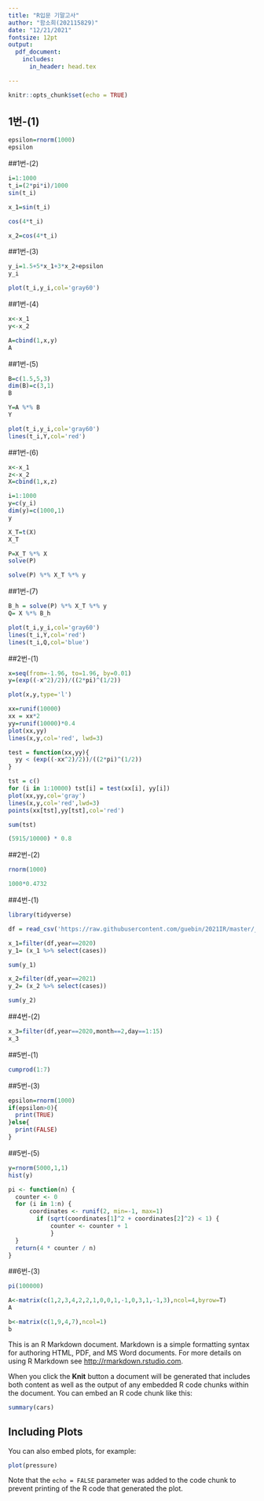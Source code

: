 ```yaml
---
title: "R입문 기말고사"
author: "함소희(202115829)"
date: "12/21/2021"
fontsize: 12pt
output:
  pdf_document:
    includes:
      in_header: head.tex

---
```


```r
knitr::opts_chunk$set(echo = TRUE)
```

## 1번-(1)
```r
epsilon=rnorm(1000)
epsilon
```
##1번-(2)
```r
i=1:1000
t_i=(2*pi*i)/1000
sin(t_i)
```
```r
x_1=sin(t_i)
```

```r
cos(4*t_i)
```

```r
x_2=cos(4*t_i)
```
##1번-(3)
```r
y_i=1.5+5*x_1+3*x_2+epsilon
y_i
```

```r
plot(t_i,y_i,col='gray60')
```
##1번-(4)
```r
x<-x_1
y<-x_2
```

```r
A=cbind(1,x,y)
A
```
##1번-(5)
```r
B=c(1.5,5,3)
dim(B)=c(3,1)
B
```

```r
Y=A %*% B
Y
```

```r
plot(t_i,y_i,col='gray60')  
lines(t_i,Y,col='red')
```
##1번-(6)
```r
x<-x_1
z<-x_2
X=cbind(1,x,z)
```

```r
i=1:1000
y=c(y_i)
dim(y)=c(1000,1)
y
```

```r
X_T=t(X)
X_T
```

```r
P=X_T %*% X
solve(P)
```

```r
solve(P) %*% X_T %*% y
```
##1번-(7)
```r
B_h = solve(P) %*% X_T %*% y
Q= X %*% B_h
```

```r
plot(t_i,y_i,col='gray60')  
lines(t_i,Y,col='red')
lines(t_i,Q,col='blue')
```
##2번-(1)
```r
x=seq(from=-1.96, to=1.96, by=0.01)
y=(exp((-x^2)/2))/((2*pi)^(1/2))
```

```r
plot(x,y,type='l')
```

```r
xx=runif(10000)
xx = xx*2
yy=runif(10000)*0.4
plot(xx,yy)
lines(x,y,col='red', lwd=3)
```

```r
test = function(xx,yy){
  yy < (exp((-xx^2)/2))/((2*pi)^(1/2))
}
```

```r
tst = c()
for (i in 1:10000) tst[i] = test(xx[i], yy[i])
plot(xx,yy,col='gray')
lines(x,y,col='red',lwd=3)
points(xx[tst],yy[tst],col='red')
```

```r
sum(tst)
```

```r
(5915/10000) * 0.8
```
##2번-(2)
```r
rnorm(1000)
```

```r
1000*0.4732
```
##4번-(1)

```r
library(tidyverse)
```

```r
df = read_csv('https://raw.githubusercontent.com/guebin/2021IR/master/_notebooks/covid19.csv')
```

```r
x_1=filter(df,year==2020)
y_1= (x_1 %>% select(cases))
```

```r
sum(y_1)
```

```r
x_2=filter(df,year==2021)
y_2= (x_2 %>% select(cases))
```

```r
sum(y_2)
```
##4번-(2)
```r
x_3=filter(df,year==2020,month==2,day==1:15)
x_3
```
##5번-(1)
```r
cumprod(1:7)
```
##5번-(3)
```r
epsilon=rnorm(1000)
if(epsilon>0){
  print(TRUE) 
}else{ 
  print(FALSE)
}
```
##5번-(5)
```r
y=rnorm(5000,1,1)
hist(y)
```

```r
pi <- function(n) {
  counter <- 0  
  for (i in 1:n) {  
      coordinates <- runif(2, min=-1, max=1) 
        if (sqrt(coordinates[1]^2 + coordinates[2]^2) < 1) { 
            counter <- counter + 1 
            } 
  } 
  return(4 * counter / n)
}

```
##6번-(3)
```r
pi(100000)
```

```r
A<-matrix(c(1,2,3,4,2,2,1,0,0,1,-1,0,3,1,-1,3),ncol=4,byrow=T)
A
```

```r
b<-matrix(c(1,9,4,7),ncol=1)
b
```

This is an R Markdown document. Markdown is a simple formatting syntax for authoring HTML, PDF, and MS Word documents. For more details on using R Markdown see <http://rmarkdown.rstudio.com>.

When you click the **Knit** button a document will be generated that includes both content as well as the output of any embedded R code chunks within the document. You can embed an R code chunk like this:

```r
summary(cars)
```

## Including Plots

You can also embed plots, for example:

```r
plot(pressure)
```

Note that the `echo = FALSE` parameter was added to the code chunk to prevent printing of the R code that generated the plot.
